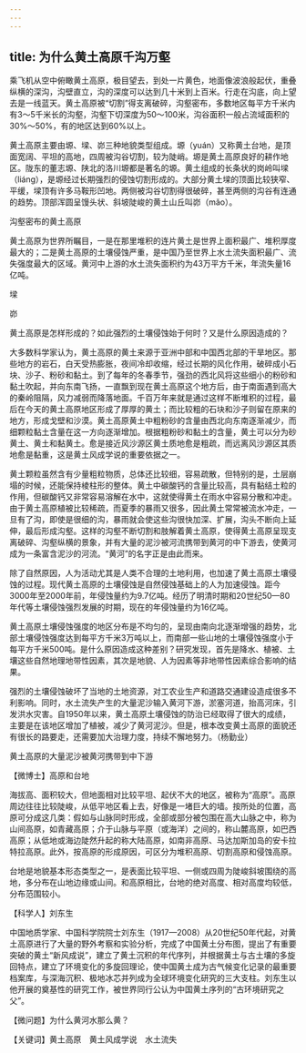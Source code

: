 ```yaml
---
---
---
```

title: 为什么黄土高原千沟万壑
---




乘飞机从空中俯瞰黄土高原，极目望去，到处一片黄色，地面像波浪般起伏，重叠纵横的深沟，沟壁直立，沟的深度可以达到几十米到上百米。行走在沟底，向上望去是一线蓝天。黄土高原被“切割”得支离破碎，沟壑密布，多数地区每平方千米内有3～5千米长的沟壑，沟壑下切深度为50～100米，沟谷面积一般占流域面积的30%～50%，有的地区达到60%以上。

黄土高原主要由塬、墚、峁三种地貌类型组成。塬（yuán）又称黄土台地，是顶面宽阔、平坦的高地，四周被沟谷切割，较为陡峭。塬是黄土高原良好的耕作地区。陇东的董志塬、陕北的洛川塬都是著名的塬。黄土组成的长条状的岗岭叫墚（liáng），是塬经过长期强烈的侵蚀切割形成的。大部分黄土墚的顶面比较狭窄、平缓，墚顶有许多马鞍形凹地。两侧被沟谷切割得很破碎，甚至两侧的沟谷有连通的趋势。顶部浑圆呈馒头状、斜坡陡峻的黄土山丘叫峁（mǎo）。

沟壑密布的黄土高原



黄土高原为世界所瞩目，一是在那里堆积的连片黄土是世界上面积最广、堆积厚度最大的；二是黄土高原的土壤侵蚀严重，是中国乃至世界上水土流失面积最广、流失强度最大的区域。黄河中上游的水土流失面积约为43万平方千米，年流失量16亿吨。

墚



峁



黄土高原是怎样形成的？如此强烈的土壤侵蚀始于何时？又是什么原因造成的？

大多数科学家认为，黄土高原的黄土来源于亚洲中部和中国西北部的干旱地区。那些地方的岩石，白天受热膨胀，夜间冷却收缩，经过长期的风化作用，破碎成小石块、沙子、粉砂和黏土。到了每年的冬春季节，强劲的西北风将这些细小的粉砂和黏土吹起，并向东南飞扬，一直飘到现在黄土高原这个地方后，由于南面遇到高大的秦岭阻隔，风力减弱而降落地面。千百万年来就是通过这样不断堆积的过程，最后在今天的黄土高原地区形成了厚厚的黄土；而比较粗的石块和沙子则留在原来的地方，形成戈壁和沙漠。黄土高原黄土中粗粉砂的含量由西北向东南逐渐减少，而细颗粒黏土含量在这一方向逐渐增加。根据粗粉砂和黏土的含量，黄土可以分为砂黄土、黄土和黏黄土。愈是接近风沙源区黄土质地愈是粗疏，而远离风沙源区其质地愈是黏重，这是黄土风成学说的重要依据之一。

黄土颗粒虽然含有少量粗粒物质，总体还比较细，容易疏散，但特别的是，土层崩塌的时候，还能保持棱柱形的整体。黄土中碳酸钙的含量比较高，具有黏结土粒的作用，但碳酸钙又非常容易溶解在水中，这就使得黄土在雨水中容易分散和冲走。由于黄土高原植被比较稀疏，而夏季的暴雨又很多，因此黄土常常被流水冲走，一旦有了沟，即使是很细的沟，暴雨就会使这些沟很快加深、扩展，沟头不断向上延伸，最后形成沟壑。这样的沟壑不断切割和肢解着黄土高原，使得黄土高原呈现支离破碎、沟壑纵横的景象，并有大量的泥沙被河流携带到黄河的中下游去，使黄河成为一条富含泥沙的河流。“黄河”的名字正是由此而来。

除了自然原因，人为活动尤其是人类不合理的土地利用，也加速了黄土高原土壤侵蚀的过程。现代黄土高原的土壤侵蚀是自然侵蚀基础上的人为加速侵蚀。距今3000年至2000年前，年侵蚀量约为9.7亿吨。经历了明清时期和20世纪50—80年代等土壤侵蚀强烈发展的时期，现在的年侵蚀量约为16亿吨。

黄土高原土壤侵蚀强度的地区分布是不均匀的，呈现由南向北逐渐增强的趋势，北部土壤侵蚀强度达到每平方千米3万吨以上，而南部一些山地的土壤侵蚀强度小于每平方千米500吨。是什么原因造成这种差别？研究发现，首先是降水、植被、土壤这些自然地理地带性因素，其次是地貌、人为因素等非地带性因素综合影响的结果。

强烈的土壤侵蚀破坏了当地的土地资源，对工农业生产和道路交通建设造成很多不利影响。同时，水土流失产生的大量泥沙输入黄河下游，淤塞河道，抬高河床，引发洪水灾害。自1950年以来，黄土高原土壤侵蚀的防治已经取得了很大的成绩，主要是在该地区增加了植被，减少了黄河泥沙。但是，根本改变黄土高原的面貌还有很长的路要走，还需要加大治理力度，持续不懈地努力。（杨勤业）

黄土高原的大量泥沙被黄河携带到中下游





【微博士】高原和台地

海拔高、面积较大，但地面相对比较平坦、起伏不大的地区，被称为“高原”。高原周边往往比较陡峻，从低平地区看上去，好像是一堵巨大的墙。按所处的位置，高原可分成这几类：假如与山脉同时形成，全部或部分被包围在高大山脉之中，称为山间高原，如青藏高原；介于山脉与平原（或海洋）之间的，称山麓高原，如巴西高原；从低地或海边陡然升起的称大陆高原，如南非高原、马达加斯加岛的安卡拉特拉高原。此外，按高原的形成原因，可区分为堆积高原、切割高原和侵蚀高原。

台地是地貌基本形态类型之一，是表面比较平坦、一侧或四周为陡峻斜坡围绕的高地，多分布在山地边缘或山间。和高原相比，台地的绝对高度、相对高度均较低，分布范围较小。

【科学人】刘东生



中国地质学家、中国科学院院士刘东生（1917—2008）从20世纪50年代起，对黄土高原进行了大量的野外考察和实验分析，完成了中国黄土分布图，提出了有重要突破的黄土“新风成说”，建立了黄土沉积的年代序列，并根据黄土与古土壤的多旋回特点，建立了环境变化的多旋回理论，使中国黄土成为古气候变化记录的最重要档案库，与深海沉积、极地冰芯并列成为全球环境变化研究的三大支柱。刘东生以他开展的奠基性的研究工作，被世界同行公认为中国黄土序列的“古环境研究之父”。

【微问题】为什么黄河水那么黄？

【关键词】黄土高原　黄土风成学说　水土流失